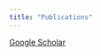 ```yaml
---
title: "Publications"
---
```


[Google Scholar](https://scholar.google.com/citations?user=b9HuDNIAAAAJ&hl=en)